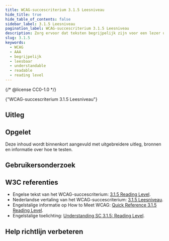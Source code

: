 ```yaml
---
title: WCAG-succescriterium 3.1.5 Leesniveau
hide_title: true
hide_table_of_contents: false
sidebar_label: 3.1.5 Leesniveau
pagination_label: WCAG-succescriterium 3.1.5 Leesniveau
description: Zorg ervoor dat teksten begrijpelijk zijn voor een lezer uit de tweede klas van het middelbaar onderwijs. Als de tekst moeilijker is, bied dan ook een eenvoudig leesbare versie van de tekst aan als alternatief.
slug: 3.1.5
keywords:
  - WCAG
  - AAA
  - begrijpelijk
  - leesbaar
  - understandable
  - readable
  - reading level
---
```


{/* @license CC0-1.0 */}


<WcagHeadingGroup level={1} conformanceLevel="Niveau AAA">
  {"WCAG-succescriterium 3.1.5 Leesniveau"}
</WcagHeadingGroup>

<SpotlightSection>
  <Markdown omitH1 headinglevel={3}>
    <AAAMessage />
  </Markdown>
</SpotlightSection>

## Uitleg

<Summary />

## Opgelet

Deze inhoud wordt binnenkort aangevuld met uitgebreidere uitleg, bronnen en informatie over hoe te testen.

## Gebruikersonderzoek

<CTAGebruikersonderzoek />

## W3C referenties

- Engelse tekst van het WCAG-succescriterium: [<span lang="en">3.1.5 Reading Level</span>](https://www.w3.org/TR/WCAG22/#reading-level).
- Nederlandse vertaling van het WCAG-succescriterium: [3.1.5 Leesniveau](https://www.w3.org/Translations/WCAG22-nl/#leesniveau).
- Engelstalige informatie op <span lang="en">How to Meet WCAG</span>: [<span lang="en">Quick Reference 3.1.5 Reading Level</span>](https://www.w3.org/WAI/WCAG22/quickref/#reading-level).
- Engelstalige toelichting: [<span lang="en">Understanding SC 3.1.5: Reading Level</span>](https://www.w3.org/WAI/WCAG22/Understanding/reading-level.html).

<SpotlightSection>
  <Markdown omitH1 headinglevel={3}>
    <Disclaimer />
  </Markdown>
</SpotlightSection>

## Help richtlijn verbeteren

<Markdown omitH1 headinglevel={3}>
  <WCAGFooterInfo />
</Markdown>
